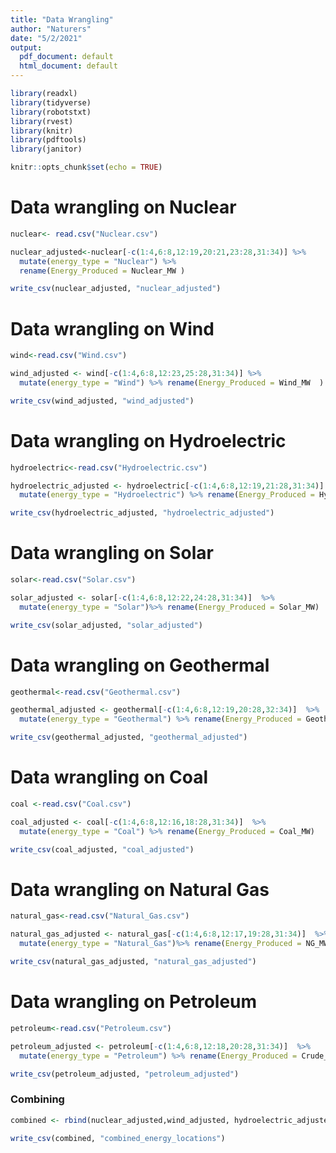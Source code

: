 ```yaml
---
title: "Data Wrangling"
author: "Naturers"
date: "5/2/2021"
output:
  pdf_document: default
  html_document: default
---
```


```r
library(readxl)
library(tidyverse)
library(robotstxt)
library(rvest)
library(knitr)
library(pdftools)
library(janitor)

knitr::opts_chunk$set(echo = TRUE)
```

# Data wrangling on Nuclear

```r
nuclear<- read.csv("Nuclear.csv")

nuclear_adjusted<-nuclear[-c(1:4,6:8,12:19,20:21,23:28,31:34)] %>%
  mutate(energy_type = "Nuclear") %>% 
  rename(Energy_Produced = Nuclear_MW )

write_csv(nuclear_adjusted, "nuclear_adjusted")
```


# Data wrangling on Wind

```r
wind<-read.csv("Wind.csv")

wind_adjusted <- wind[-c(1:4,6:8,12:23,25:28,31:34)] %>%
  mutate(energy_type = "Wind") %>% rename(Energy_Produced = Wind_MW  )

write_csv(wind_adjusted, "wind_adjusted")
```


# Data wrangling on Hydroelectric

```r
hydroelectric<-read.csv("Hydroelectric.csv")

hydroelectric_adjusted <- hydroelectric[-c(1:4,6:8,12:19,21:28,31:34)] %>%
  mutate(energy_type = "Hydroelectric") %>% rename(Energy_Produced = Hydro_MW)

write_csv(hydroelectric_adjusted, "hydroelectric_adjusted")
```


# Data wrangling on Solar

```r
solar<-read.csv("Solar.csv")

solar_adjusted <- solar[-c(1:4,6:8,12:22,24:28,31:34)]  %>%
  mutate(energy_type = "Solar")%>% rename(Energy_Produced = Solar_MW)

write_csv(solar_adjusted, "solar_adjusted")
```

# Data wrangling on Geothermal

```r
geothermal<-read.csv("Geothermal.csv")

geothermal_adjusted <- geothermal[-c(1:4,6:8,12:19,20:28,32:34)]  %>%
  mutate(energy_type = "Geothermal") %>% rename(Energy_Produced = Geoth_MW)

write_csv(geothermal_adjusted, "geothermal_adjusted")
```


# Data wrangling on Coal

```r
coal <-read.csv("Coal.csv")

coal_adjusted <- coal[-c(1:4,6:8,12:16,18:28,31:34)]  %>%
  mutate(energy_type = "Coal") %>% rename(Energy_Produced = Coal_MW)

write_csv(coal_adjusted, "coal_adjusted")
```

# Data wrangling on Natural Gas

```r
natural_gas<-read.csv("Natural_Gas.csv")

natural_gas_adjusted <- natural_gas[-c(1:4,6:8,12:17,19:28,31:34)]  %>%
  mutate(energy_type = "Natural_Gas")%>% rename(Energy_Produced = NG_MW )

write_csv(natural_gas_adjusted, "natural_gas_adjusted")
```

# Data wrangling on Petroleum

```r
petroleum<-read.csv("Petroleum.csv")

petroleum_adjusted <- petroleum[-c(1:4,6:8,12:18,20:28,31:34)]  %>%
  mutate(energy_type = "Petroleum") %>% rename(Energy_Produced = Crude_MW )

write_csv(petroleum_adjusted, "petroleum_adjusted")
```


### Combining

```r
combined <- rbind(nuclear_adjusted,wind_adjusted, hydroelectric_adjusted, solar_adjusted, geothermal_adjusted, coal_adjusted, natural_gas_adjusted, petroleum_adjusted )

write_csv(combined, "combined_energy_locations")


```



